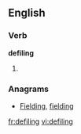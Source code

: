 
==English==

===Verb===
'''defiling'''

# {{present participle of|defile}}

===Anagrams===
* [[Fielding#English|Fielding]], [[fielding#English|fielding]]

[[fr:defiling]]
[[vi:defiling]]